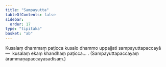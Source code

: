 ```yaml
---
title: "Sampayutta"
tableOfContents: false
sidebar:
  order: 17
type: "tipitaka"
basket: "ab"
---
```



<DynamicBreadcrumb />

<Division number="16">

<Paragraph number="164">
Kusalaṃ dhammaṃ paṭicca kusalo dhammo uppajjati sampayuttapaccayā—  kusalaṃ ekaṃ khandhaṃ paṭicca… . (Sampayuttapaccayaṃ ārammaṇapaccayasadisaṃ.)
</Paragraph>
</Division>